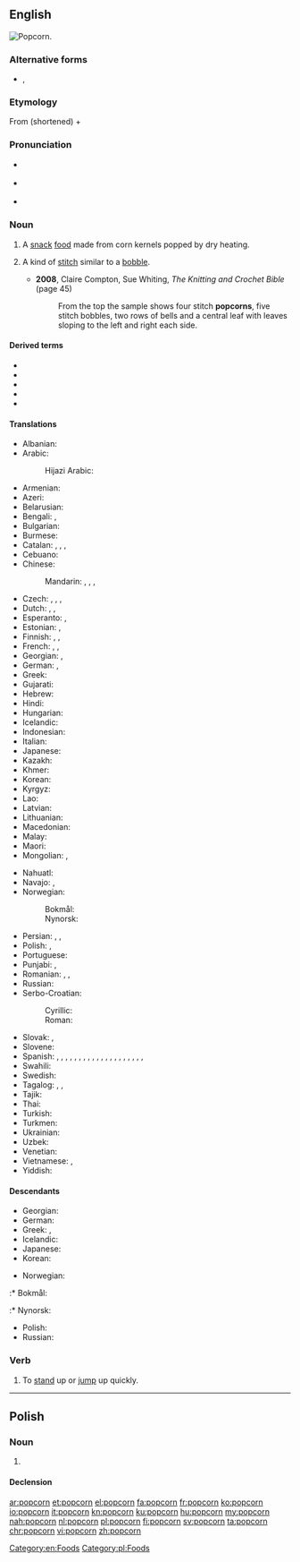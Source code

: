 {{also|Popcorn}}
==English==
[[Image:Popcorn04.jpg|thumb|right|Popcorn.]]
{{wikipedia}}

===Alternative forms===
* {{l|en|pop-corn}}, {{l|en|popped corn}}

===Etymology===
From {{term|popped}} (shortened) + {{term|corn}}

===Pronunciation===
* {{a|UK}} {{IPA|/ˈpɒp.kɔː(ɹ)n/|lang=en}}
* {{a|US}} {{IPA|/ˈpɑp.kɔɹn/|lang=en}}
* {{a|Boston|New England}} {{IPA|/ˈpʌp.kɔrn/|[ˈpʌp.kɒːn]|[ˈpʌp.kɔɹn]|lang=en}}

===Noun===
{{en-noun|~}}

# {{lb|en|chiefly|uncountable}} A [[snack]] [[food]] made from corn kernels popped by dry heating.
# {{lb|en|knitting}} A kind of [[stitch]] similar to a [[bobble]].
#* '''2008''', Claire Compton, ‎Sue Whiting, ''The Knitting and Crochet Bible'' (page 45)
#*: From the top the sample shows four stitch '''popcorns''', five stitch bobbles, two rows of bells and a central leaf with leaves sloping to the left and right each side.

====Derived terms====
* {{l|en|popcorn ceiling}}
* {{l|en|popcorn chicken}}
* {{l|en|popcorn lung}}
* {{l|en|popcorn movie}}
* {{l|en|popcorn shrimp}}

====Translations====
{{trans-top|a snack food made from corn kernels popped by dry heating}}
* Albanian: {{t|sq|kokoshka}}
* Arabic: {{t|ar|فُشَار|m}}
*: Hijazi Arabic: {{t|acw|فِشار|m|tr=fišār}}
* Armenian: {{t|hy|ադի-բուդի}}
* Azeri: {{t|az|popkorn}}
* Belarusian: {{t|be|папко́рн|m|sc=Cyrl}}
* Bengali: {{t|bn|পপকর্ন|tr=pôpkôrn|sc=Beng}}, {{t|bn|ভুট্টার খই|tr=bhuţţar khô'i|sc=Beng}}
* Bulgarian: {{t+|bg|пуканки|f-p|sc=Cyrl}}
* Burmese: {{t|my|ပြောင်းဖူးပေါက်ပေါက်|sc=Mymr}}
* Catalan: {{t+|ca|crispeta|f}}, {{t+|ca|rosa|f}}, {{t|ca|roseta|f}}, {{t+|ca|gallet|m}}
* Cebuano: {{t|ceb|papkorn}}
* Chinese:
*: Mandarin: {{t+|cmn|玉米花|tr=yùmǐhuā|sc=Hani}}, {{t+|cmn|爆米花|tr=bàomǐhuā|sc=Hani}}, {{t+|cmn|爆穀|sc=Hani}}, {{t|cmn|爆谷|tr=bàogǔ|sc=Hani}}
* Czech: {{t|cs|popcorn|m}}, {{t|cs|popkorn|m}}, {{t|cs|pražená kukuřice|f}}, {{t|cs|kukuřičné pukance|f-p}}
* Dutch: {{t|nl|gepofte maïs|m}}, {{t|nl|pof-maïs|m}}, {{t+|nl|popcorn|m}}
* Esperanto: {{t+|eo|krevmaizo}}, {{t|eo|pufmaizo}}
* Estonian: {{t|et|popkorn}}, {{t|et|plaksumais}}
* Finnish: {{t+|fi|popcorn}}, {{t+|fi|paukkumaissi}}, {{t|fi|paahtomaissi}}
* French: {{t+|fr|popcorn|m}}, {{t|fr|maïs soufflé|m}}, {{t+|fr|maïs éclaté|m}} {{qualifier|Canadian French}}
* Georgian: {{t|ka|პოპკორნი|sc=Geor}}, {{t|ka|ბატი-ბუტი|sc=Geor}}
* German: {{t+|de|Popcorn|n}}, {{t|de|Puffmais|m}}
* Greek: {{t|el|ποπ κορν|n}}
* Gujarati: {{t|gu|મકાઈની ધાણી|sc=Gujr}}
* Hebrew: {{t+|he|פּוֹפְּקוֹרְן|m|tr=popkorn|sc=Hebr}}
* Hindi: {{t|hi|पॉपकॉर्न}}
* Hungarian: {{t+|hu|pattogatott kukorica}}
* Icelandic: {{t|is|poppkorn|n}}
* Indonesian: {{t|id|berondong jagung}}
* Italian: {{t+|it|popcorn|m-p}}
* Japanese: {{t|ja|ポップコーン|tr=poppukōn}}
* Kazakh: {{t|kk|попкорн|sc=Cyrl}}
* Khmer: {{t|km|ពោតលីង|sc=Khmr}}
* Korean: {{t|ko|팝콘|sc=Hang}}
* Kyrgyz: {{t|ky|попкорн|sc=Cyrl}}
* Lao: {{t|lo|ຕອກແຕກ|sc=Laoo}}
* Latvian: {{t|lv|popkorns|m}}
* Lithuanian: {{t|lt|popkornas|m}}
* Macedonian: {{t|mk|пуканки|f-p|sc=Cyrl}}
* Malay: {{t|ms|bertih jagung}}
* Maori: {{t|mi|kānga pāhūhū}}
* Mongolian: {{t|mn|эрдэнэ шиш|sc=Cyrl}}, {{t|mn|дэмий яриа|sc=Cyrl}}
{{trans-mid}}
* Nahuatl: {{t|nah|momochitl}}
* Navajo: {{t|nv|naadą́ą́ʼ dilchxoshí}}, {{t|nv|diltáłii}}
* Norwegian:
*: Bokmål: {{t|nb|popkorn|m|n}}
*: Nynorsk: {{t|nn|popkorn|n}}
* Persian: {{t|fa|پف فیل|tr=pofefil}}, {{t+|fa|چس فیل|tr=ĉosefil}}, {{t|fa|پاپکرن|tr=pâpkorn|sc=fa-Arab}}
* Polish: {{t+|pl|popcorn|m}}, {{t|pl|prażona kukurydza|f}}
* Portuguese: {{t+|pt|pipoca|f}}
* Punjabi: {{t|pa|ਪੋਪਕੋਰਨ|m|tr=popkorn|sc=Guru}}, {{t|pa|ਭੁੱਟਾ|m|tr=phutta|sc=Guru}}
* Romanian: {{t|ro|floricelele de porumb}}, {{t|ro|cocoșei}}, {{t|ro|pop-corn}}
* Russian: {{t+|ru|попко́рн|m}}
* Serbo-Croatian:
*: Cyrillic: {{t|sh|кокице|f-p}}
*: Roman: {{t+|sh|kokice|f-p}}
* Slovak: {{t|sk|pražená kukurica|f}}, {{t|sk|popkorn|m}}
* Slovene: {{t|sl|pokovka|f}}
* Spanish: {{t|es|[[palomita]]s de [[maíz]]|f}} {{qualifier|especially Costa Rica|Dominican Republic|Honduras|Mexico|Nicaragua|Spain}}, {{t|es|[[cabrita]]s|f}} {{qualifier|Chile}}, {{t+|es|cancha|f}} {{qualifier|Peru - also canchita}}, {{t|es|canguil|m}} {{qualifier|Ecuador}}, {{t|es|[[cotufa]]s|f}} {{qualifier|Spain’s Canary Islands|Venezuela}}, {{t|es|[[crispeta]]s|f}} {{qualifier|Colombia|Northern Central Mexico}}, {{t|es|[[esquite]]s|m}} {{qualifier|Northwestern Mexico}}, {{t|es|[[gallito]]s|m}} {{qualifier|Northwestern Venezuela}}, {{t|es|maíz pira|f}} {{qualifier|Colombia}}, {{t+|es|millo|m}} {{qualifier|Panama}}, {{t|es|pipoca|f}} {{qualifier|Bolivia}}, {{t+|es|pochoclo|m}} {{qualifier|Argentina}}, {{t+|es|pop|m}} {{qualifier|Uruguay}}, {{t|es|popcorn|m}} {{qualifier|Panama|Puerto Rico}}, {{t+|es|poporopo|m}} {{qualifier|Guatemala}}, {{t+|es|pororó|m}} {{qualifier|Eastern Bolivia|Northern and Western Argentina|Paraguay|Uruguay}}, {{t|es|pururú|m}} {{qualifier|Northern Central Argentina}}, {{t|es|[[rosca]]s|f}} {{qualifier|Spain’s Canary Islands}}, {{t|es|[[roseta]]s de [[maíz]]|f}} {{qualifier|El Salvador|Puerto Rico|Southern Spain}}, {{t|es|[[rosita]]s de [[maíz]]|f}} {{qualifier|Cuba}}, {{t|es|[[tostón|tostones]]|m}} {{qualifier|Southeastern Spain}}
* Swahili: {{t|sw|bisi}}
* Swedish: {{t+|sv|popcorn|n}}
* Tagalog: {{t|tl|busang mais}}, {{t|tl|binusang mais}}, {{t|tl|papkorn}}
* Tajik: {{t|tg|попкорн|sc=Cyrl}}
* Thai: {{t|th|ป๊อปคอร์น|tr=bpóp-kon|sc=Thai}}
* Turkish: {{t|tr|patlamış mısır}}
* Turkmen: {{t|tk|popkorn}}
* Ukrainian: {{t|uk|попко́рн|m|sc=Cyrl}}
* Uzbek: {{t|uz|popkorn}}
* Venetian: {{t+|vec|móneghe}}
* Vietnamese: {{t|vi|bắp rang}}, {{t|vi|bỏng ngô}}
* Yiddish: {{t|yi|פּאַפּקאָרן|sc=Hebr}}
{{trans-bottom}}

====Descendants====
{{des-top}}
* Georgian: {{l|ka|პოპკორნი}}
* German: {{l|de|Popcorn}}
* Greek: {{l|el|ποπ κορν}}, {{l|el|ποπκόρν}}
* Icelandic: {{l|is|poppkorn}}
* Japanese: {{l|ja|ポップコーン|tr=poppukōn}}
* Korean: {{l|ko|팝콘}}
{{des-mid}}
* Norwegian:
:* Bokmål: {{l|nb|popkorn}}
:* Nynorsk: {{l|nn|popkorn}}
* Polish: {{l|pl|popcorn}}
* Russian: {{l|ru|попко́рн}}
{{des-bottom}}

===Verb===
{{en-verb}}

# To [[stand]] up or [[jump]] up quickly.

[[Category:en:Foods]]

----

==Polish==

===Noun===
{{pl-noun|m-in}}

# {{l|en|popcorn}}

====Declension====
{{pl-decl-noun-sing
|popcorn
|popcornu
|popcornowi
|popcorn
|popcornem
|popcornie
|popcornie
}}

[[Category:pl:Foods]]

[[ar:popcorn]]
[[et:popcorn]]
[[el:popcorn]]
[[fa:popcorn]]
[[fr:popcorn]]
[[ko:popcorn]]
[[io:popcorn]]
[[it:popcorn]]
[[kn:popcorn]]
[[ku:popcorn]]
[[hu:popcorn]]
[[my:popcorn]]
[[nah:popcorn]]
[[nl:popcorn]]
[[pl:popcorn]]
[[fi:popcorn]]
[[sv:popcorn]]
[[ta:popcorn]]
[[chr:popcorn]]
[[vi:popcorn]]
[[zh:popcorn]]